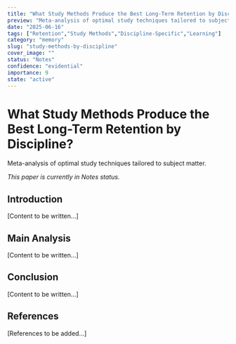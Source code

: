 ```yaml
---
title: "What Study Methods Produce the Best Long-Term Retention by Discipline?"
preview: "Meta-analysis of optimal study techniques tailored to subject matter."
date: "2025-06-16"
tags: ["Retention","Study Methods","Discipline-Specific","Learning"]
category: "memory"
slug: "study-methods-by-discipline"
cover_image: ""
status: "Notes"
confidence: "evidential"
importance: 9
state: "active"
---
```


# What Study Methods Produce the Best Long-Term Retention by Discipline?

Meta-analysis of optimal study techniques tailored to subject matter.

*This paper is currently in Notes status.*

## Introduction

[Content to be written...]

## Main Analysis

[Content to be written...]

## Conclusion

[Content to be written...]

## References

[References to be added...]
